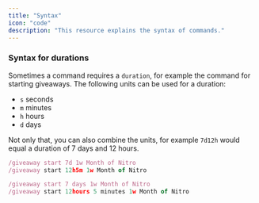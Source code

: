 ```yaml
---
title: "Syntax"
icon: "code"
description: "This resource explains the syntax of commands."
---
```


### Syntax for durations

Sometimes a command requires a `duration`, for example the command for starting giveaways.
The following units can be used for a duration:

- `s` seconds
- `m` minutes
- `h` hours
- `d` days

Not only that, you can also combine the units, for example `7d12h` would equal a duration of 7 days and 12 hours.

<CodeGroup>

```javascript Correct Syntax
/giveaway start 7d 1w Month of Nitro
/giveaway start 12h5m 1w Month of Nitro
```


```javascript Incorrect Syntax
/giveaway start 7 days 1w Month of Nitro
/giveaway start 12hours 5 minutes 1w Month of Nitro
```

</CodeGroup>